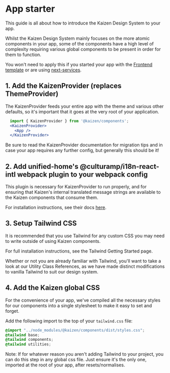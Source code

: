 
<Meta title="Guides/App starter" />

# App starter

This guide is all about how to introduce the Kaizen Design System to your app.

Whilst the Kaizen Design System mainly focuses on the more atomic components in your app, some of the components have a high level of complexity requiring various global components to be present in order for them to function.

<InlineNotification persistent type="informative">You won't need to apply this if you started your app with the <a href="https://github.com/cultureamp/frontend-template" target="_blank">Frontend template</a> or are using <a href="https://github.com/cultureamp/frontend-services/tree/main/packages/next-services">next-services</a>.</InlineNotification>

## 1. Add the KaizenProvider (replaces ThemeProvider)

The <LinkTo pageId="components-kaizen-provider-installation">KaizenProvider</LinkTo> feeds your entire app with the theme and various other defaults, so it's important that it goes at the very root of your application.
```jsx
  import { KaizenProvider } from '@kaizen/components';
  <KaizenProvider>
    <App />
  </KaizenProvider>
```
Be sure to read the <LinkTo pageId="components-kaizen-provider-installation">KaizenProvider</LinkTo> documentation for migration tips and in case your app requires any further config, but generally this should be it!

## 2. Add unified-home's @culturamp/i18n-react-intl webpack plugin to your webpack config

This plugin is necessary for KaizenProvider to run properly, and for ensuring that Kaizen's internal translated message strings are
available to the Kaizen components that consume them.

For installation instructions, see their docs [here](https://github.com/cultureamp/unified-home/tree/master/packages/i18n-react-intl#integrating-with-webpack).

## 3. Setup Tailwind CSS

It is recommended that you use Tailwind for any custom CSS you may need to write outside of using Kaizen components.

For full installation instructions, see the <LinkTo pageId="systems-tailwind-getting-started">Tailwind Getting Started</LinkTo> page.

Whether or not you are already familiar with Tailwind, you'll want to take a look at our <LinkTo pageId="systems-tailwind-utility-class-references-overview">Utility Class References</LinkTo>, as we have made distinct modifications to vanilla Tailwind to suit our design system.

## 4. Add the Kaizen global CSS

For the convenience of your app, we've compiled all the necessary styles for our components into a single stylesheet to make it easy to set and forget.

Add the following import to the top of your `tailwind.css` file:

```css
@import "../node_modules/@kaizen/components/dist/styles.css";
@tailwind base;
@tailwind components;
@tailwind utilities;
```

Note: If for whatever reason you aren't adding Tailwind to your project, you can do this step in any global css file. Just ensure it's the only one, imported at the root of your app, after resets/normalises.
